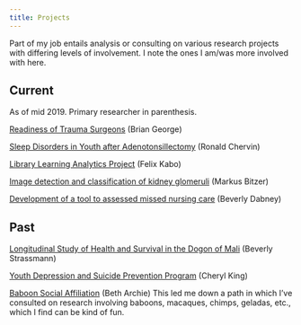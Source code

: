 ```yaml
---
title: Projects
---
```



Part of my job entails analysis or consulting on various research projects with differing levels of involvement. I note the ones I am/was more involved with here.

## Current

As of mid 2019. Primary researcher in parenthesis.

[Readiness of Trauma Surgeons](https://medicine.umich.edu/dept/lhs/brian-c-george-md) (Brian George)

[Sleep Disorders in Youth after Adenotonsillectomy](https://www.researchgate.net/profile/Ronald_Chervin) (Ronald Chervin)

[Library Learning Analytics Project](https://libraryanalytics.org/) (Felix Kabo)

[Image detection and classification of kidney glomeruli](https://www.uofmhealth.org/profile/1695/markus-bitzer-md) (Markus Bitzer)

[Development of a tool to assessed missed nursing care](https://www.umflint.edu/nursing/beverly-dabney) (Beverly Dabney)



## Past

[Longitudinal Study of Health and Survival in the Dogon of Mali](http://sites.lsa.umich.edu/bis/research/) (Beverly Strassmann)

[Youth Depression and Suicide Prevention Program](https://sites.lsa.umich.edu/king-lab/) (Cheryl King)

[Baboon Social Affiliation](http://rspb.royalsocietypublishing.org/content/281/1793/20141261.short) (Beth Archie) This led me down a path in which I've consulted on research involving baboons, macaques, chimps, geladas, etc., which I find can be kind of fun.